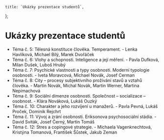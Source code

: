     title: `Ukázky prezentace studentů`,
};

# Ukázky prezentace studentů

- Téma č. 5: Tělesná konstituce člověka. Temperament. - <Link href="/doc/s1_05.pdf" file>Lenka Havlíková, Michael Bílý, Marek Dvořáček</Link>
- Téma č. 6: Vlohy a schopnosti. Inteligence a její měření. - <Link href="/doc/s1_06.pdf" file>Pavla Dufková, Milan Dušek, Luboš Hrubý</Link>
- Téma č. 7: Psychické vlastnosti a typy osobnosti. Moderní typologie osobnosti. - <Link href="/doc/s1_07.pdf" file>Iveta Moravcová, Michael Novák, Josef Cerman</Link>
- Téma č. 8: City – procesy subjektivního prožívání stavů a vztahů člověka. - <Link href="/doc/s1_08.pdf" file>Martin Novák, Michal Novák, Martin Werner, Martina Nepimachová</Link>
- Téma č. 9: Sociální dimenze osobnosti. Společnost – socializace – osobnost. - <Link href="/doc/s1_09.pdf" file>Klára Nováková, Lukáš Ouzký</Link>
- Téma č. 10: Charakter a jeho rozvíjení u manažerů. - <Link href="/doc/s1_10.pdf" file>Pavla Pevná, Lukáš Proček, Dominik Rejchrt</Link>
- Téma č. 11: Vývoj a zrání osobnosti. Eriksonova psychosociální stádia. - <Link href="/doc/s1_11.pdf" file>David Sviták, Josef Černý, Martin Tomáš</Link>
- Téma č. 12: Stres a copingové strategie. - <Link href="/doc/s1_12.pdf" file>Michaela Vagenknechtová, Kristýna Tomanová, František Šůstek, Jakub Zeman</Link>
